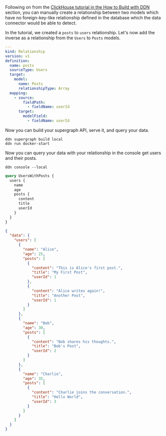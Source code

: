 Following on from the
[ClickHouse tutorial in the How to Build with DDN](/how-to-build-with-promptql/with-clickhouse.mdx) section, you can
manually create a relationship between two models which have no foreign-key-like relationship defined in the database
which the data connector would be able to detect.

In the tutorial, we created a `posts` to `users` relationship. Let's now add the inverse as a relationship from the
`Users` to `Posts` models.

```yaml title="Open the Users.hml file and add the following to the end:"
---
kind: Relationship
version: v1
definition:
  name: posts
  sourceType: Users
  target:
    model:
      name: Posts
      relationshipType: Array
  mapping:
    - source:
        fieldPath:
          - fieldName: userId
      target:
        modelField:
          - fieldName: userId
```

Now you can build your supergraph API, serve it, and query your data.

```ddn title="Build and run your supergraph API:"
ddn supergraph build local
ddn run docker-start
```

Now you can query your data with your relationship in the console get users and their posts.

```ddn title="Query your data:"
ddn console --local
```

```graphql
query UsersWithPosts {
  users {
    name
    age
    posts {
      content
      title
      userId
    }
  }
}
```

```json
{
  "data": {
    "users": [
      {
        "name": "Alice",
        "age": 25,
        "posts": [
          {
            "content": "This is Alice's first post.",
            "title": "My First Post",
            "userId": 1
          },
          {
            "content": "Alice writes again!",
            "title": "Another Post",
            "userId": 1
          }
        ]
      },
      {
        "name": "Bob",
        "age": 30,
        "posts": [
          {
            "content": "Bob shares his thoughts.",
            "title": "Bob's Post",
            "userId": 2
          }
        ]
      },
      {
        "name": "Charlie",
        "age": 35,
        "posts": [
          {
            "content": "Charlie joins the conversation.",
            "title": "Hello World",
            "userId": 3
          }
        ]
      }
    ]
  }
}
```

